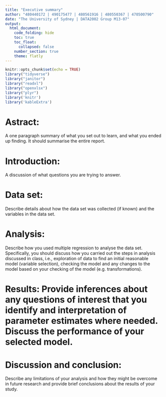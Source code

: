 ---
title: "Executive summary"
author: "480440172 | 490175477 | 480561916 | 480550367 | 470500790"
date: "The University of Sydney | DATA2002 Group M13-07"
output:
  html_document:
    code_folding: hide
    toc: true
    toc_float:
      collapsed: false
    number_section: true
    theme: flatly
---

```{r setup, include=FALSE}
knitr::opts_chunk$set(echo = TRUE)
library("tidyverse")
library("janitor")
library("readxl")
library("openxlsx")
library("plyr")
library('knitr')
library('kableExtra')
```


# Astract:
A one paragraph summary of what you set out to learn, and what you ended up finding. It should summarise the entire report.

# Introduction:
A discussion of what questions you are trying to answer.

# Data set:
Describe details about how the data set was collected (if known) and the variables in the data set.

# Analysis:
Describe how you used multiple regression to analyse the data set. Specifically, you should discuss how you carried out the steps in analysis discussed in class, i.e., exploration of data to find an initial reasonable model (variable selection), checking the model and any changes to the model based on your checking of the model (e.g. transformations).

# Results: Provide inferences about any questions of interest that you identify and interpretation of parameter estimates where needed. Discuss the performance of your selected model.

# Discussion and conclusion: 
Describe any limitations of your analysis and how they might be overcome in future research and provide brief conclusions about the results of your study.